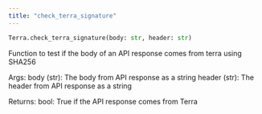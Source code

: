 ```yaml
---
title: "check_terra_signature"
---
```

```python
Terra.check_terra_signature(body: str, header: str)

```

Function to test if the body of an API response comes from terra using SHA256

Args: body (str): The body from API response as a string header (str): The header from API response as a string

Returns: bool: True if the API response comes from Terra



